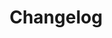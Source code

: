 ---
title: "Changelog"
url: "https://github.com/cometchat/cometchat-uikit-react-native/releases"
---